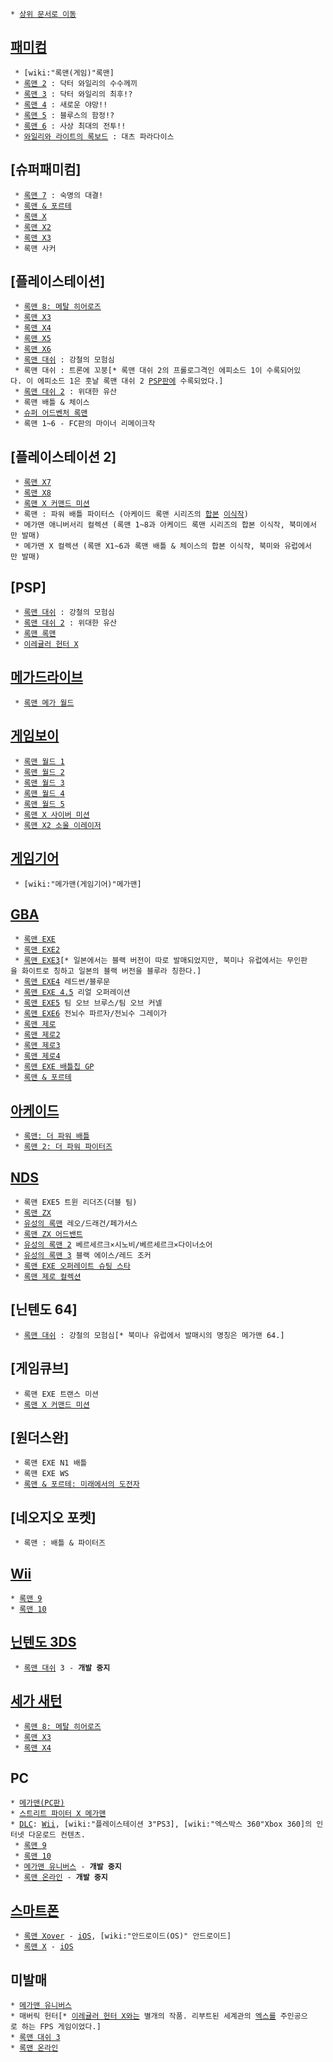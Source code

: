  * [[../|상위 문서로 이동]]

== [[패미컴]] ==
  * [wiki:"록맨(게임)"록맨]
  * [[록맨 2]] : 닥터 와일리의 수수께끼
  * [[록맨 3]] : 닥터 와일리의 최후!?
  * [[록맨 4]] : 새로운 야망!!
  * [[록맨 5]] : 블루스의 함정!?
  * [[록맨 6]] : 사상 최대의 전투!!
  * [[와일리와 라이트의 록보드]] : 대츠 파라다이스

== [슈퍼패미컴] ==
  * [[록맨 7]] : 숙명의 대결!
  * [[록맨 & 포르테]]
  * [[록맨 X]]
  * [[록맨 X2]]
  * [[록맨 X3]]
  * 록맨 사커

== [플레이스테이션] ==
  * [[록맨 8: 메탈 히어로즈]]
  * [[록맨 X3]]
  * [[록맨 X4]]
  * [[록맨 X5]]
  * [[록맨 X6]]
  * [[록맨 대쉬]] : 강철의 모험심
  * 록맨 대쉬 : 트론에 꼬붕[* 록맨 대쉬 2의 프롤로그격인 에피소드 1이 수록되어있다. 이 에피소드 1은 훗날 록맨 대쉬 2 [[PSP]]판에 수록되었다.]
  * [[록맨 대쉬 2]] : 위대한 유산
  * 록맨 배틀 & 체이스
  * [[슈퍼 어드벤처 록맨]]
  * 록맨 1~6 - FC판의 마이너 리메이크작

== [플레이스테이션 2] ==
  * [[록맨 X7]]
  * [[록맨 X8]]
  * [[록맨 X 커맨드 미션]]
  * 록맨 : 파워 배틀 파이터스 (아케이드 록맨 시리즈의 [[합본]] [[이식]]작)
  * 메가맨 애니버서리 컬렉션 (록맨 1~8과 아케이드 록맨 시리즈의 합본 이식작, 북미에서만 발매)
  * 메가맨 X 컬렉션 (록맨 X1~6과 록맨 배틀 & 체이스의 합본 이식작, 북미와 유럽에서만 발매)

== [PSP] ==
  * [[록맨 대쉬]] : 강철의 모험심
  * [[록맨 대쉬 2]] : 위대한 유산
  * [[록맨 록맨]]
  * [[이레귤러 헌터 X]]

== [[메가드라이브]] ==
  * [[록맨 메가 월드]]

== [[게임보이]] ==
  * [[록맨 월드 1]]
  * [[록맨 월드 2]]
  * [[록맨 월드 3]]
  * [[록맨 월드 4]]
  * [[록맨 월드 5]]
  * [[록맨 X 사이버 미션]]
  * [[록맨 X2 소울 이레이저]]

== [[게임기어]] ==
  * [wiki:"메가맨(게임기어)"메가맨]

== [[GBA]] ==
  * [[록맨 EXE]]
  * [[록맨 EXE2]]
  * [[록맨 EXE3]][* 일본에서는 블랙 버전이 따로 발매되었지만, 북미나 유럽에서는 무인판을 화이트로 칭하고 일본의 블랙 버전을 블루라 칭한다.]
  * [[록맨 EXE4]] 레드썬/블루문
  * [[록맨 EXE 4.5]] 리얼 오퍼레이션
  * [[록맨 EXE5]] 팀 오브 브루스/팀 오브 커넬
  * [[록맨 EXE6]] 전뇌수 파르자/전뇌수 그레이가
  * [[록맨 제로]]
  * [[록맨 제로2]]
  * [[록맨 제로3]]
  * [[록맨 제로4]]
  * [[록맨 EXE 배틀칩 GP]]
  * [[록맨 & 포르테]]

== [[아케이드]] ==
  * [[록맨: 더 파워 배틀]]
  * [[록맨 2: 더 파워 파이터즈]]

== [[NDS]] ==
  * 록맨 EXE5 트윈 리더즈(더블 팀)
  * [[록맨 ZX 시리즈|록맨 ZX]]
  * [[유성의 록맨]] 레오/드래건/페가서스
  * [[록맨 ZX 시리즈|록맨 ZX 어드밴트]]
  * [[유성의 록맨 2]] 베르세르크×시노비/베르세르크×다이너소어
  * [[유성의 록맨 3]] 블랙 에이스/레드 조커
  * [[록맨 EXE 오퍼레이트 슈팅 스타]]
  * [[록맨 제로 컬렉션]]

== [닌텐도 64] ==
  * [[록맨 대쉬]] : 강철의 모험심[* 북미나 유럽에서 발매시의 명칭은 메가맨 64.]

== [게임큐브] ==
  * 록맨 EXE 트랜스 미션
  * [[록맨 X 커맨드 미션]]

== [원더스완] ==
  * 록맨 EXE N1 배틀
  * 록맨 EXE WS
  * [[록맨 & 포르테: 미래에서의 도전자]]
== [네오지오 포켓] ==
  * 록맨 : 배틀 & 파이터즈

== [[Wii]] ==
 * [[록맨 9]]
 * [[록맨 10]]

== [[닌텐도 3DS]] ==
  * [[록맨 대쉬]] 3 - '''개발 중지'''

== [[세가 새턴]] ==
  * [[록맨 8: 메탈 히어로즈]]
  * [[록맨 X3]]
  * [[록맨 X4]]

== PC ==
 * [[메가맨(PC판)]]
 * [[스트리트 파이터 X 메가맨]]
 * [[DLC]]: [[Wii]], [wiki:"플레이스테이션 3"PS3], [wiki:"엑스박스 360"Xbox 360]의 인터넷 다운로드 컨텐츠.
  * [[록맨 9]]
  * [[록맨 10]]
  * [[메가맨 유니버스]] - '''개발 중지'''
  * [[록맨 온라인]] - '''개발 중지'''

== [[스마트폰]] ==
  * [[록맨 Xover]] - [[iOS]], [wiki:"안드로이드(OS)" 안드로이드]
  * [[록맨 X]] - [[iOS]]

== 미발매 ==
 * [[메가맨 유니버스]]
 * 매버릭 헌터[* [[이레귤러 헌터 X]]와는 별개의 작품. 리부트된 세계관의 [[엑스(록맨 시리즈)|엑스]]를 주인공으로 하는 FPS 게임이었다.]
 * [[록맨 대쉬 3]]
 * [[록맨 온라인]]
